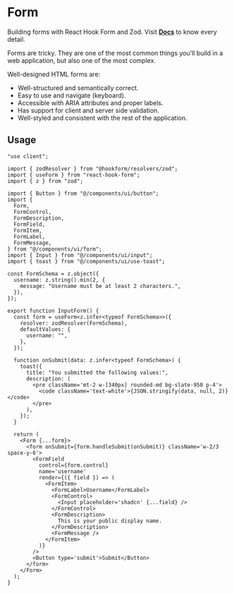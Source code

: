 

<Meta of={ComponentStories} />

# Form

Building forms with React Hook Form and Zod. Visit [**Docs**](https://ui.shadcn.com/docs/components/form) to know every detail.

Forms are tricky. They are one of the most common things you'll build in a web application, but also one of the most complex.

Well-designed HTML forms are:

- Well-structured and semantically correct.
- Easy to use and navigate (keyboard).
- Accessible with ARIA attributes and proper labels.
- Has support for client and server side validation.
- Well-styled and consistent with the rest of the application.

<Canvas of={ComponentStories.Default} />

<Controls />

## Usage

```tsx
"use client";

import { zodResolver } from "@hookform/resolvers/zod";
import { useForm } from "react-hook-form";
import { z } from "zod";

import { Button } from "@/components/ui/button";
import {
  Form,
  FormControl,
  FormDescription,
  FormField,
  FormItem,
  FormLabel,
  FormMessage,
} from "@/components/ui/form";
import { Input } from "@/components/ui/input";
import { toast } from "@/components/ui/use-toast";

const FormSchema = z.object({
  username: z.string().min(2, {
    message: "Username must be at least 2 characters.",
  }),
});

export function InputForm() {
  const form = useForm<z.infer<typeof FormSchema>>({
    resolver: zodResolver(FormSchema),
    defaultValues: {
      username: "",
    },
  });

  function onSubmit(data: z.infer<typeof FormSchema>) {
    toast({
      title: "You submitted the following values:",
      description: (
        <pre className='mt-2 w-[340px] rounded-md bg-slate-950 p-4'>
          <code className='text-white'>{JSON.stringify(data, null, 2)}</code>
        </pre>
      ),
    });
  }

  return (
    <Form {...form}>
      <form onSubmit={form.handleSubmit(onSubmit)} className='w-2/3 space-y-6'>
        <FormField
          control={form.control}
          name='username'
          render={({ field }) => (
            <FormItem>
              <FormLabel>Username</FormLabel>
              <FormControl>
                <Input placeholder='shadcn' {...field} />
              </FormControl>
              <FormDescription>
                This is your public display name.
              </FormDescription>
              <FormMessage />
            </FormItem>
          )}
        />
        <Button type='submit'>Submit</Button>
      </form>
    </Form>
  );
}
```
